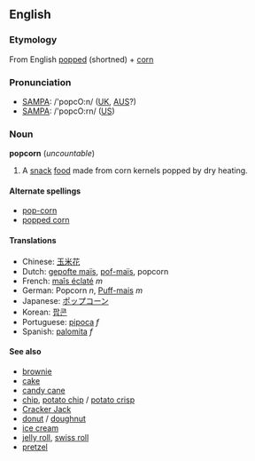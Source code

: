 ==English==
===Etymology===
From English [[popped]] (shortned) + [[corn]]

===Pronunciation===
*[[SAMPA]]: /'popcO:n/ ([[UK]], [[AUS]]?)
*[[SAMPA]]: /'popcO:rn/ ([[US]])

===Noun===
'''popcorn''' (''uncountable'')

#A [[snack]] [[food]] made from corn kernels popped by dry heating.

====Alternate spellings====
*[[pop-corn]]
*[[popped corn]]

====Translations====
*Chinese: [[玉米花]]
*Dutch: [[gepofte maïs]], [[pof-maïs]], popcorn
*French: [[maîs éclaté]] ''m''
*German: Popcorn ''n'', [[Puff-mais]] ''m''
*Japanese: [[ポップコーン]]
*Korean: [[팝콘]]
*Portuguese: [[pipoca]] ''f''
*Spanish: [[palomita]] ''f''

====See also====
*[[brownie]]
*[[cake]]
*[[candy cane]]
*[[chip]], [[potato chip]] / [[potato crisp]]
*[[Cracker Jack]]
*[[donut]] / [[doughnut]]
*[[ice cream]]
*[[jelly roll]], [[swiss roll]]
*[[pretzel]]